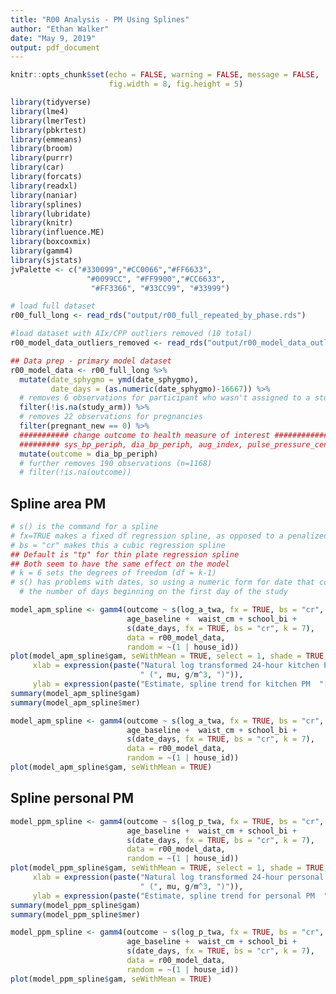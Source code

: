 ```yaml
---
title: "R00 Analysis - PM Using Splines"
author: "Ethan Walker"
date: "May 9, 2019"
output: pdf_document
---
```


```r
knitr::opts_chunk$set(echo = FALSE, warning = FALSE, message = FALSE, 
                      fig.width = 8, fig.height = 5)
```


```r
library(tidyverse)
library(lme4)
library(lmerTest)
library(pbkrtest)
library(emmeans)
library(broom)
library(purrr)
library(car)
library(forcats)
library(readxl)
library(naniar)
library(splines)
library(lubridate)
library(knitr)
library(influence.ME)
library(boxcoxmix)
library(gamm4)
library(sjstats)
jvPalette <- c("#330099","#CC0066","#FF6633", 
                 "#0099CC", "#FF9900","#CC6633",
                  "#FF3366", "#33CC99", "#33999")
```

```r
# load full dataset
r00_full_long <- read_rds("output/r00_full_repeated_by_phase.rds")

#load dataset with AIx/CPP outliers removed (10 total)
r00_model_data_outliers_removed <- read_rds("output/r00_model_data_outliers_removed.RDS")
```

```r
## Data prep - primary model dataset
r00_model_data <- r00_full_long %>% 
  mutate(date_sphygmo = ymd(date_sphygmo),
         date_days = (as.numeric(date_sphygmo)-16667)) %>% 
  # removes 6 observations for participant who wasn't assigned to a study arm
  filter(!is.na(study_arm)) %>% 
  # removes 22 observations for pregnancies
  filter(pregnant_new == 0) %>%
  ########### change outcome to health measure of interest ######################
  ######### sys_bp_periph, dia_bp_periph, aug_index, pulse_pressure_central
  mutate(outcome = dia_bp_periph) 
  # further removes 190 observations (n=1168)
  # filter(!is.na(outcome))
```


## Spline area PM
```r
# s() is the command for a spline
# fx=TRUE makes a fixed df regression spline, as opposed to a penalized spline
# bs = "cr" makes this a cubic regression spline
## Default is "tp" for thin plate regression spline
## Both seem to have the same effect on the model
# k = 6 sets the degrees of freedom (df = k-1)
# s() has problems with dates, so using a numeric form for date that counts up 
  # the number of days beginning on the first day of the study

model_apm_spline <- gamm4(outcome ~ s(log_a_twa, fx = TRUE, bs = "cr", k = 6) + 
                          age_baseline +  waist_cm + school_bi + 
                          s(date_days, fx = TRUE, bs = "cr", k = 7), 
                          data = r00_model_data,
                          random = ~(1 | house_id))
plot(model_apm_spline$gam, seWithMean = TRUE, select = 1, shade = TRUE,
     xlab = expression(paste("Natural log transformed 24-hour kitchen PM"[2.5], 
                             " (", mu, g/m^3, ")")),
     ylab = expression(paste("Estimate, spline trend for kitchen PM  "[2.5], " (mmHg)")))
summary(model_apm_spline$gam)
summary(model_apm_spline$mer)

model_apm_spline <- gamm4(outcome ~ s(log_a_twa, fx = TRUE, bs = "cr", k = 4) + 
                          age_baseline +  waist_cm + school_bi + 
                          s(date_days, fx = TRUE, bs = "cr", k = 7), 
                          data = r00_model_data,
                          random = ~(1 | house_id))
plot(model_apm_spline$gam, seWithMean = TRUE)
```

\pagebreak  

## Spline personal PM
```r
model_ppm_spline <- gamm4(outcome ~ s(log_p_twa, fx = TRUE, bs = "cr", k = 6) + 
                          age_baseline +  waist_cm + school_bi + 
                          s(date_days, fx = TRUE, bs = "cr", k = 7), 
                          data = r00_model_data,
                          random = ~(1 | house_id))
plot(model_ppm_spline$gam, seWithMean = TRUE, select = 1, shade = TRUE,
     xlab = expression(paste("Natural log transformed 24-hour personal PM"[2.5], 
                             " (", mu, g/m^3, ")")),
     ylab = expression(paste("Estimate, spline trend for personal PM  "[2.5], " (mmHg)")))
summary(model_ppm_spline$gam)
summary(model_ppm_spline$mer)

model_ppm_spline <- gamm4(outcome ~ s(log_p_twa, fx = TRUE, bs = "cr", k = 4) + 
                          age_baseline +  waist_cm + school_bi + 
                          s(date_days, fx = TRUE, bs = "cr", k = 7), 
                          data = r00_model_data,
                          random = ~(1 | house_id))
plot(model_ppm_spline$gam, seWithMean = TRUE)
```
